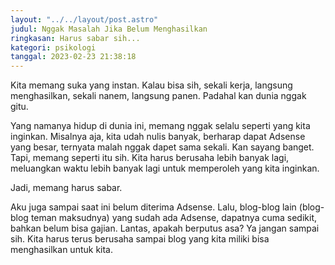 ```yaml
---
layout: "../../layout/post.astro"
judul: Nggak Masalah Jika Belum Menghasilkan
ringkasan: Harus sabar sih...
kategori: psikologi
tanggal: 2023-02-23 21:38:18
---
```


Kita memang suka yang instan. Kalau bisa sih, sekali kerja, langsung menghasilkan, sekali nanem, langsung panen. Padahal kan dunia nggak gitu.

Yang namanya hidup di dunia ini, memang nggak selalu seperti yang kita inginkan. Misalnya aja, kita udah nulis banyak, berharap dapat Adsense yang besar, ternyata malah nggak dapet sama sekali. Kan sayang banget. Tapi, memang seperti itu sih. Kita harus berusaha lebih banyak lagi, meluangkan waktu lebih banyak lagi untuk memperoleh yang kita inginkan.

Jadi, memang harus sabar.

Aku juga sampai saat ini belum diterima Adsense. Lalu, blog-blog lain (blog-blog teman maksudnya) yang sudah ada Adsense, dapatnya cuma sedikit, bahkan belum bisa gajian. Lantas, apakah berputus asa? Ya jangan sampai sih. Kita harus terus berusaha sampai blog yang kita miliki bisa menghasilkan untuk kita.
